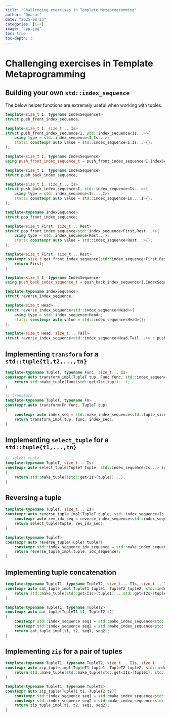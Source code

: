 ```yaml
---
title: "Challenging exercises in Template Metaprogramming"
author: "Quasar"
date: "2025-08-23"
categories: [C++]      
image: "cpp.jpg"
toc: true
toc-depth: 3
---
```


# Challenging exercises in Template Metaprogramming

## Building your own `std::index_sequence`

The below helper functions are extremely useful when working with tuples.

```cpp
template<size_t I, typename IndexSequenceT>
struct push_front_index_sequence;

template<size_t I, size_t... Is>
struct push_front_index_sequence<I, std::index_sequence<Is...>>{
    using type = std::index_sequence<I,Is...>;
    static constexpr auto value = std::index_sequence<I,Is...>{};
};

template<size_t I, typename IndexSequence>
using push_front_index_sequence_t = push_front_index_sequence<I,IndexSequence>::type;

template<size_t I, typename IndexSequence>
struct push_back_index_sequence;

template<size_t I, size_t... Is>
struct push_back_index_sequence<I, std::index_sequence<Is...>>{
    using type = std::index_sequence<Is...,I>;
    static constexpr auto value = std::index_sequence<Is...,I>{};
};

template<typename IndexSequence>
struct pop_front_index_sequence;

template<size_t First, size_t... Rest>
struct pop_front_index_sequence<std::index_sequence<First,Rest...>>{
    using type = std::index_sequence<Rest...>;
    static constexpr auto value = std::index_sequence<Rest...>{};
};

template<size_t First, size_t... Rest>
constexpr size_t get_front_index_sequence(std::index_sequence<First,Rest...> idx_seq){
    return First;
}

template<size_t I, typename IndexSequence>
using push_back_index_sequence_t = push_back_index_sequence<I,IndexSequence>::type;

template<typename IndexSequence>
struct reverse_index_sequence;

template<size_t Head>
struct reverse_index_sequence<std::index_sequence<Head>>{
    using type = std::index_sequence<Head>;
    static constexpr auto value = std::index_sequence<Head>{};
};

template<size_t Head, size_t... Tail>
struct reverse_index_sequence<std::index_sequence<Head,Tail...>> : push_back_index_sequence<Head, typename reverse_index_sequence<std::index_sequence<Tail...>>::type>{};
```

## Implementing `transform` for a `std::tuple{t1,t2,...,tn}`

```cpp
template<typename TupleT, typename Func, size_t... Is>
constexpr auto transform_impl(TupleT tup, Func func, std::index_sequence<Is...> indexes){
    return std::make_tuple(func(std::get<Is>(tup))...);
}

// transform
template<typename TupleT, typename Fn>
constexpr auto transform(Fn func, TupleT tup)
{
    constexpr auto index_seq = std::make_index_sequence<std::tuple_size_v<TupleT>>{};
    return transform_impl(tup, func, index_seq);
}
```

## Implementing `select_tuple` for a `std::tuple{t1,...,tn}`

```cpp
// select_tuple
template<typename TupleT, size_t... Is>
constexpr auto select_tuple(TupleT tuple, std::index_sequence<Is...> idx_sequence)
{
    return std::make_tuple((std::get<Is>(tuple))...);
}
```

## Reversing a tuple

```cpp
template<typename TupleT, size_t... Is>
constexpr auto reverse_tuple_impl(TupleT tuple, std::index_sequence<Is...> idx_seq){
    constexpr auto rev_idx_seq = reverse_index_sequence<std::index_sequence<Is...>>::value;
    return select_tuple(tuple, rev_idx_seq);
}

template<typename TupleT>
constexpr auto reverse_tuple(TupleT tuple){
    constexpr std::index_sequence idx_sequence = std::make_index_sequence<std::tuple_size_v<TupleT>>{};
    return reverse_tuple_impl(tuple, idx_sequence);
}
```

## Implementing tuple concatenation

```cpp
template<typename TupleT1, typename TupleT2, size_t... I1s, size_t... I2s>
constexpr auto cat_tuple_impl(TupleT1 tuple1, TupleT2 tuple2, std::index_sequence<I1s...> seq1, std::index_sequence<I2s...> seq2){
    return std::make_tuple(std::get<I1s>(tuple1)...,std::get<I2s>(tuple2)...);
}

template<typename TupleT1, typename TupleT2>
constexpr auto cat_tuple(TupleT1 t1, TupleT2 t2)
{
    constexpr std::index_sequence seq1 = std::make_index_sequence<std::tuple_size_v<TupleT1>>{};
    constexpr std::index_sequence seq2 = std::make_index_sequence<std::tuple_size_v<TupleT2>>{};
    return cat_tuple_impl(t1, t2, seq1, seq2);
}
```

## Implementing `zip` for a pair of tuples

```cpp
template<typename TupleT1, typename TupleT2, size_t... I1s, size_t... I2s>
constexpr auto zip_tuple_impl(TupleT1 tuple1, TupleT2 tuple2, std::index_sequence<I1s...> seq1, std::index_sequence<I2s...> seq2){
    return std::make_tuple(std::make_tuple(std::get<I1s>(tuple1), std::get<I2s>(tuple2))...);
}

template<typename TupleT1, typename TupleT2>
constexpr auto zip_tuple(TupleT1 t1, TupleT2 t2){
    constexpr std::index_sequence seq1 = std::make_index_sequence<std::tuple_size_v<TupleT1>>{};
    constexpr std::index_sequence seq2 = std::make_index_sequence<std::tuple_size_v<TupleT2>>{};
    return zip_tuple_impl(t1, t2, seq1, seq2);
}
```






